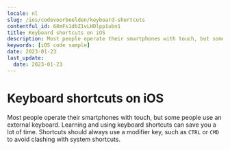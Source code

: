 ```yaml
---
locale: nl
slug: /ios/codevoorbeelden/keyboard-shortcuts
contentful_id: 68mFs1dbZ1vLHDlpp1ubn1
title: Keyboard shortcuts on iOS
description: Most people operate their smartphones with touch, but some people use an external keyboard.
keywords: [iOS code sample]
date: 2023-01-23
last_update:
  date: 2023-01-23
---
```


# Keyboard shortcuts on iOS

Most people operate their smartphones with touch, but some people use an external keyboard. Learning and using keyboard shortcuts can save you a lot of time. Shortcuts should always use a modifier key, such as `CTRL` or `CMD` to avoid clashing with system shortcuts.

<CodeSample id="keyboard-shortcuts" locale="nl" platform="ios"/>
